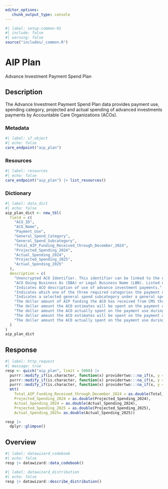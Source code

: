 ```yaml
---
editor_options: 
   chunk_output_type: console
---
```


```r
#| label: setup-common-01
#| include: false
#| warning: false
source("includes/_common.R")
```

# AIP Plan {#care-aip}

Advance Investment Payment Spend Plan

## Description 

The Advance Investment Payment Spend Plan data provides payment use, spending category, projected and actual spending of advanced investments payments by Accountable Care Organizations (ACOs).

### Metadata

```r
#| label: s7_object
#| echo: false
care_endpoint("aip_plan")
```

### Resources

```r
#| label: resources
#| echo: false
care_endpoint("aip_plan") |> list_resources()
```

### Dictionary

```r
#| label: data_dict
#| echo: false
aip_plan_dict <- new_tbl(
  field = c(
    "ACO_ID", 
    "ACO_Name", 
    "Payment_Use", 
    "General_Spend_Category", 
    "General_Spend_Subcategory", 
    "Total_AIP_Funding_Received_through_December_2024", 
    "Projected_Spending_2024", 
    "Actual_Spending_2024", 
    "Projected_Spending_2025",
    "Actual_Spending_2025"
  ),
  description = c(
    "Unencrypted ACO Identifier. This identifier can be linked to the encrypted ACO identifier used for prior performance years (PY) using the ACO ID Crosswalk available at https://www.cms.gov/Medicare/Medicare-Fee-for-ServicePayment/sharedsavingsprogram/program-data.", 
    "ACO Doing Business As (DBA) or Legal Business Name (LBN). Listed name is DBA unless DBA is not available, in which case LBN is used.", 
    "Indicates ACO description of use of advance investment payments.", 
    "Indicates which one of the three required categories the payment use falls under: increased staffing, health care infrastructure, or the provision of accountable care for underserved beneficiaries.", 
    "Indicates a selected general spend subcategory under a general spend category that a payment use falls under.", 
    "The dollar amount of AIP funding the ACO has received from CMS through December 2024.", 
    "The dollar amount the ACO estimates will be spent on the payment use during the 2024 performance year.", 
    "The dollar amount the ACO actually spent on the payment use during the 2024 performance year.", 
    "The dollar amount the ACO estimates will be spent on the payment use during the 2025 performance year.",
    "The dollar amount the ACO actually spent on the payment use during the 2025 performance year."
  )
)
aip_plan_dict
```


## Response

```r
#| label: http_request
#| message: true
resp <- quick("aip_plan", limit = 5000) |> 
  purrr::modify_if(is.character, function(x) providertwo:::na_if(x, y = "")) |>
  purrr::modify_if(is.character, function(x) providertwo:::na_if(x, y = " ")) |>
  purrr::modify_if(is.character, function(x) providertwo:::na_if(x, y = "N/A")) |>
  mtt(
    Total_AIP_Funding_Received_through_December_2024 = as.double(Total_AIP_Funding_Received_through_December_2024),
    Projected_Spending_2024 = as.double(Projected_Spending_2024),
    Actual_Spending_2024 = as.double(Actual_Spending_2024),
    Projected_Spending_2025 = as.double(Projected_Spending_2025),
    Actual_Spending_2025= as.double(Actual_Spending_2025))

resp |> 
  dplyr::glimpse()
```

## Overview

```r
#| label: datawizard_codebook
#| echo: false
resp |> datawizard::data_codebook()
```

```r
#| label: datawizard_distribution
#| echo: false
resp |> datawizard::describe_distribution()
```
